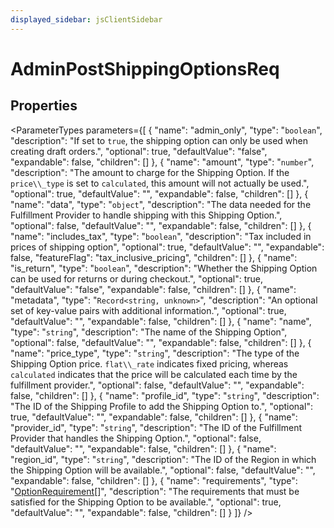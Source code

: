 ```yaml
---
displayed_sidebar: jsClientSidebar
---
```



# AdminPostShippingOptionsReq

## Properties

<ParameterTypes parameters={[
  {
    "name": "admin_only",
    "type": "`boolean`",
    "description": "If set to `true`, the shipping option can only be used when creating draft orders.",
    "optional": true,
    "defaultValue": "false",
    "expandable": false,
    "children": []
  },
  {
    "name": "amount",
    "type": "`number`",
    "description": "The amount to charge for the Shipping Option. If the `price\\_type` is set to `calculated`, this amount will not actually be used.",
    "optional": true,
    "defaultValue": "",
    "expandable": false,
    "children": []
  },
  {
    "name": "data",
    "type": "`object`",
    "description": "The data needed for the Fulfillment Provider to handle shipping with this Shipping Option.",
    "optional": false,
    "defaultValue": "",
    "expandable": false,
    "children": []
  },
  {
    "name": "includes_tax",
    "type": "`boolean`",
    "description": "Tax included in prices of shipping option",
    "optional": true,
    "defaultValue": "",
    "expandable": false,
    "featureFlag": "tax_inclusive_pricing",
    "children": []
  },
  {
    "name": "is_return",
    "type": "`boolean`",
    "description": "Whether the Shipping Option can be used for returns or during checkout.",
    "optional": true,
    "defaultValue": "false",
    "expandable": false,
    "children": []
  },
  {
    "name": "metadata",
    "type": "`Record<string, unknown>`",
    "description": "An optional set of key-value pairs with additional information.",
    "optional": true,
    "defaultValue": "",
    "expandable": false,
    "children": []
  },
  {
    "name": "name",
    "type": "`string`",
    "description": "The name of the Shipping Option",
    "optional": false,
    "defaultValue": "",
    "expandable": false,
    "children": []
  },
  {
    "name": "price_type",
    "type": "`string`",
    "description": "The type of the Shipping Option price. `flat\\_rate` indicates fixed pricing, whereas `calculated` indicates that the price will be calculated each time by the fulfillment provider.",
    "optional": false,
    "defaultValue": "",
    "expandable": false,
    "children": []
  },
  {
    "name": "profile_id",
    "type": "`string`",
    "description": "The ID of the Shipping Profile to add the Shipping Option to.",
    "optional": true,
    "defaultValue": "",
    "expandable": false,
    "children": []
  },
  {
    "name": "provider_id",
    "type": "`string`",
    "description": "The ID of the Fulfillment Provider that handles the Shipping Option.",
    "optional": false,
    "defaultValue": "",
    "expandable": false,
    "children": []
  },
  {
    "name": "region_id",
    "type": "`string`",
    "description": "The ID of the Region in which the Shipping Option will be available.",
    "optional": false,
    "defaultValue": "",
    "expandable": false,
    "children": []
  },
  {
    "name": "requirements",
    "type": "[OptionRequirement](internal.OptionRequirement.mdx)[]",
    "description": "The requirements that must be satisfied for the Shipping Option to be available.",
    "optional": true,
    "defaultValue": "",
    "expandable": false,
    "children": []
  }
]} />
